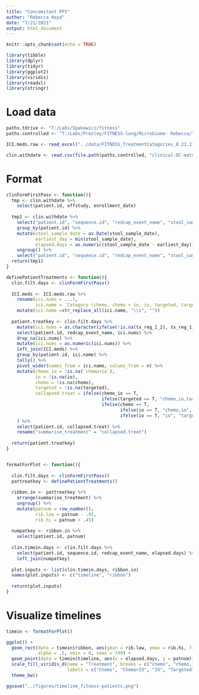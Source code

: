 ```yaml
---
title: "Concomitant PPI"
author: "Rebecca Hoyd"
date: "7/21/2021"
output: html_document
---
```


```r
knitr::opts_chunk$set(echo = TRUE)

library(tibble)
library(dplyr)
library(tidyr)
library(ggplot2)
library(viridis)
library(readxl)
library(stringr)
```


# Load data

```r
paths.tdrive <- "T:/Labs/Spakowicz/fitness"
paths.controlled <- "T:/Labs/Presley/FITNESS-lung/Microbiome- Rebecca/"

ICI.meds.raw <- read_excel("../data/FITNESS_TreatmentCategories_8.23.21.xlsx")

clin.withdate <- read.csv(file.path(paths.controlled, "clinical-OC-matched_resolved.csv"), stringsAsFactors = F)

```

# Format

```r
clinFormFirstPass <- function(){
  tmp <- clin.withdate %>%
    select(patient.id, offstudy, enrollment_date) 
  
  tmp1 <- clin.withdate %>%
    select("patient.id", "sequence.id", "redcap_event_name", "stool_sample_date", contains("tx_reg")) %>%
    group_by(patient.id) %>%
    mutate(stool_sample_date = as.Date(stool_sample_date),
           earliest_day = min(stool_sample_date),
           elapsed.days = as.numeric(stool_sample_date - earliest_day)) %>%
    ungroup() %>%
    select("patient.id", "sequence.id", "redcap_event_name", "stool_sample_date", "earliest_day", "elapsed.days", contains("tx_reg"))
  return(tmp1)
}

definePatientTreatments <- function(){
  clin.filt.days <- clinFormFirstPass()
  
  ICI.meds <- ICI.meds.raw %>%
    rename(ici.nums = ...1,
           ici.name = `Category (chemo, chemo + io, io, targeted, targeted+chemo)`) %>%
    mutate(ici.name =str_replace_all(ici.name, "\\s", ""))
  
  patient.treatkey <- clin.filt.days %>%
    mutate(ici.nums = as.character(ifelse(!is.na(tx_reg_1_2), tx_reg_1_2, tx_reg_1))) %>%
    select(patient.id, redcap_event_name, ici.nums) %>%
    drop_na(ici.nums) %>%
    mutate(ici.nums = as.numeric(ici.nums)) %>%
    left_join(ICI.meds) %>%
    group_by(patient.id, ici.name) %>%
    tally() %>%
    pivot_wider(names_from = ici.name, values_from = n) %>%
    mutate(chemo_io = !is.na(`chemo+io`),
           io = !is.na(io),
           chemo = !is.na(chemo),
           targeted = !is.na(targeted),
           collapsed.treat = ifelse(chemo_io == T,
                                    ifelse(targeted == T, "chemo,io,targeted", "chemo,io"),
                                    ifelse(chemo == T,
                                           ifelse(io == T, "chemo,io", "chemo"),
                                           ifelse(io == T, "io", "targeted")))
    ) %>%
    select(patient.id, collapsed.treat) %>%
    rename("summarise_treatment" = "collapsed.treat")
  
  return(patient.treatkey)
}


formatForPlot <- function(){
  
  clin.filt.days <- clinFormFirstPass()
  pattreatkey <- definePatientTreatments()
  
  ribbon.in <- pattreatkey %>%
    arrange(summarise_treatment) %>%
    ungroup() %>%
    mutate(patnum = row_number(),
           rib.low = patnum - .45,
           rib.hi = patnum + .45)
  
  numpatkey <- ribbon.in %>%
    select(patient.id, patnum)
  
  clin.timein.days <- clin.filt.days %>%
    select(patient.id, sequence.id, redcap_event_name, elapsed.days) %>%
    left_join(numpatkey)
  
  plot.inputs <- list(clin.timein.days, ribbon.in)
  names(plot.inputs) <- c("timeline", "ribbon")
  
  return(plot.inputs)
}
```

# Visualize timelines


```r
timein <- formatForPlot()

ggplot() +
  geom_rect(data = timein$ribbon, aes(ymin = rib.low, ymax = rib.hi, fill = summarise_treatment),
            alpha = .5, xmin = 0, xmax = 740) +
  geom_point(data = timein$timeline, aes(x = elapsed.days, y = patnum)) +
  scale_fill_viridis_d(name = "Treatment", breaks = c("chemo", "chemo,io", "io", "targeted"),
                       labels = c("Chemo", "Chemo+IO", "IO", "Targeted")) +
  theme_bw()

ggsave("../figures/timeline_fitness-patients.png")
```

